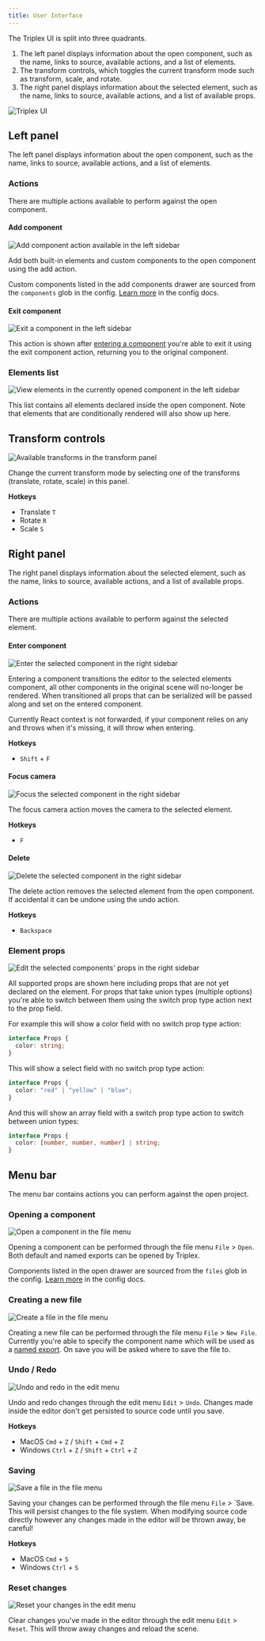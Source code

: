 ```yaml
---
title: User Interface
---
```


The Triplex UI is split into three quadrants.

1. The left panel displays information about the open component, such as the
   name, links to source, available actions, and a list of elements.
2. The transform controls, which toggles the current transform mode such as
   transform, scale, and rotate.
3. The right panel displays information about the selected element, such as the
   name, links to source, available actions, and a list of available props.

![Triplex UI](/ui/user-interface.png)

## Left panel

The left panel displays information about the open component, such as the name,
links to source, available actions, and a list of elements.

### Actions

There are multiple actions available to perform against the open component.

#### Add component

![Add component action available in the left sidebar](/add-component-action.png)

Add both built-in elements and custom components to the open component using the
add action.

Custom components listed in the add components drawer are sourced from the
`components` glob in the config. [Learn more](/docs/api-reference/config) in the
config docs.

#### Exit component

![Exit a component in the left sidebar](/exit-component-action.png)

This action is shown after
[entering a component](/docs/basic-features/selection#enter-component) you're
able to exit it using the exit component action, returning you to the original
component.

### Elements list

![View elements in the currently opened component in the left sidebar](/elements-list.png)

This list contains all elements declared inside the open component. Note that
elements that are conditionally rendered will also show up here.

## Transform controls

![Available transforms in the transform panel](/transform-controls.png)

Change the current transform mode by selecting one of the transforms (translate,
rotate, scale) in this panel.

**Hotkeys**

- Translate `T`
- Rotate `R`
- Scale `S`

## Right panel

The right panel displays information about the selected element, such as the
name, links to source, available actions, and a list of available props.

### Actions

There are multiple actions available to perform against the selected element.

#### Enter component

![Enter the selected component in the right sidebar](/enter-selected-action.png)

Entering a component transitions the editor to the selected elements component,
all other components in the original scene will no-longer be rendered. When
transitioned all props that can be serialized will be passed along and set on
the entered component.

Currently React context is not forwarded, if your component relies on any and
throws when it's missing, it will throw when entering.

**Hotkeys**

- `Shift` + `F`

#### Focus camera

![Focus the selected component in the right sidebar](/focus-selected-action.png)

The focus camera action moves the camera to the selected element.

**Hotkeys**

- `F`

#### Delete

![Delete the selected component in the right sidebar](/delete-selected-action.png)

The delete action removes the selected element from the open component. If
accidental it can be undone using the undo action.

**Hotkeys**

- `Backspace`

### Element props

![Edit the selected components' props in the right sidebar](/props-list.png)

All supported props are shown here including props that are not yet declared on
the element. For props that take union types (multiple options) you're able to
switch between them using the switch prop type action next to the prop field.

For example this will show a color field with no switch prop type action:

```ts
interface Props {
  color: string;
}
```

This will show a select field with no switch prop type action:

```ts
interface Props {
  color: "red" | "yellow" | "blue";
}
```

And this will show an array field with a switch prop type action to switch
between union types:

```ts
interface Props {
  color: [number, number, number] | string;
}
```

## Menu bar

The menu bar contains actions you can perform against the open project.

### Opening a component

![Open a component in the file menu](/open-action.png)

Opening a component can be performed through the file menu `File` > `Open`. Both
default and named exports can be opened by Triplex.

Components listed in the open drawer are sourced from the `files` glob in the
config. [Learn more](/docs/api-reference/config) in the config docs.

### Creating a new file

![Create a file in the file menu](/new-file-action.png)

Creating a new file can be performed through the file menu `File` > `New File`.
Currently you're able to specify the component name which will be used as a
[named export](https://developer.mozilla.org/en-US/docs/web/javascript/reference/statements/export#using_named_exports).
On save you will be asked where to save the file to.

### Undo / Redo

![Undo and redo in the edit menu](/undo-action.png)

Undo and redo changes through the edit menu `Edit` > `Undo`. Changes made inside
the editor don't get persisted to source code until you save.

**Hotkeys**

- MacOS `Cmd` + `Z` / `Shift` + `Cmd` + `Z`
- Windows `Ctrl` + `Z` / `Shift` + `Ctrl` + `Z`

### Saving

![Save a file in the file menu](/save-action.png)

Saving your changes can be performed through the file menu `File` > `Save. This
will persist changes to the file system. When modifying source code directly
however any changes made in the editor will be thrown away, be careful!

**Hotkeys**

- MacOS `Cmd` + `S`
- Windows `Ctrl` + `S`

### Reset changes

![Reset your changes in the edit menu](/reset-action.png)

Clear changes you've made in the editor through the edit menu `Edit` > `Reset`.
This will throw away changes and reload the scene.
